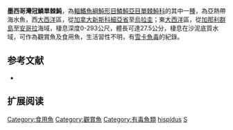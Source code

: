 {{Speciesbox
| name = 墨西哥灣冠鱗單棘魨
| image = Stephanolepis hispidus.jpg
| status = NE
| status_system = IUCN3.1
| genus = Stephanolepis
| species = hispidus
| authority = [[Linnaeus|Linnaeus]], 1766
| synonyms = *''Balistes hispidus, Linnaeus, 1766''
*''Monacanthus hispidus, Linnaeus, 1766''
*''Stephanolepis hispida, Linnaeus, 1766''
*''Monacanthus filamentosus, Valenciennes, 1838''
*''Monocanthus setifer, DeKay, 1842''
*''Monacanthus setifer, DeKay, 1842''
}}

'''墨西哥灣冠鱗單棘魨'''，為[[輻鰭魚綱|輻鰭魚綱]][[魨形目|魨形目]][[鱗魨亞目|鱗魨亞目]][[單棘魨科|單棘魨科]]的其中一[[種|種]]，為亞熱帶海水魚，西[[大西洋|大西洋]]區，從[[加拿大|加拿大]][[新斯科細亞省|新斯科細亞省]]至[[烏拉圭|烏拉圭]]；東[[大西洋|大西洋]]區，從[[加那利群島|加那利群島]]至[[安哥拉|安哥拉]]海域，棲息深度0-293公尺，體長可達27.5公分，棲息在沙泥底質水域，可作為觀賞魚及食用魚，生活習性不明，有[[雪卡魚毒|雪卡魚毒]]的紀錄。

== 参考文献 ==
*{{FishBase_species|genus=Stephanolepis|species=hispidus|year=2014|month=3}}

== 扩展阅读 ==
{{refbegin}}
{{wikispecies-inline|Stephanolepis hispidus|墨西哥灣冠鱗單棘魨}}
{{refend}}
{{Taxonbar|from=Q2803497}}

[[Category:食用魚|Category:食用魚]]
[[Category:觀賞魚|Category:觀賞魚]]
[[Category:有毒魚類|Category:有毒魚類]]
[[Category:冠鱗單棘魨屬|hispidus]]
[[Category:1766年描述的鱼类|S]]


{{魚類小作品}}